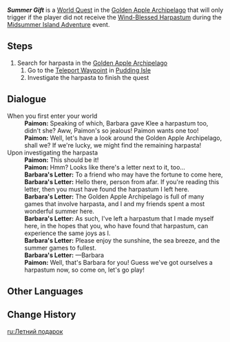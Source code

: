 {{Quest Infobox
|id            = 79008
|image         = Event Quest Summer Gift.png
|caption       = Harpasta and a note left by [[Barbara]]
|type          = World
|event_name    = Midsummer Island Adventure
|requirement   = Reach [[Adventure Rank]] 21
|startLocation = [[Pudding Isle/1.6|Pudding Isle]], [[Golden Apple Archipelago/1.6|Golden Apple Archipelago]]
|rewards       = Wind-Blessed Harpastum*1
|characters    = Barbara;Paimon;Traveler
|area          = Golden Apple Archipelago
|subarea       = Pudding Isle
}}
'''''Summer Gift''''' is a [[World Quest]] in the [[Golden Apple Archipelago/1.6|Golden Apple Archipelago]] that will only trigger if the player did not receive the [[Wind-Blessed Harpastum]] during the [[Midsummer Island Adventure]] event.

==Steps==
# Search for harpasta in the [[Golden Apple Archipelago/1.6|Golden Apple Archipelago]]
## Go to the [[Teleport Waypoint]] in [[Pudding Isle/1.6|Pudding Isle]]
## Investigate the harpasta to finish the quest

==Dialogue==
{{Quest Description|A mysterious, joyous gift lies somewhere, waiting to be discovered...}}
{{Dialogue Start}}
; When you first enter your world
:'''Paimon:''' Speaking of which, Barbara gave Klee a harpastum too, didn't she? Aww, Paimon's so jealous! Paimon wants one too!
:'''Paimon:''' Well, let's have a look around the Golden Apple Archipelago, shall we? If we're lucky, we might find the remaining harpasta!
; Upon investigating the harpasta
:'''Paimon:''' This should be it!
:'''Paimon:''' Hmm? Looks like there's a letter next to it, too...
:'''Barbara's Letter:''' To a friend who may have the fortune to come here,
:'''Barbara's Letter:''' Hello there, person from afar. If you're reading this letter, then you must have found the harpastum I left here.
:'''Barbara's Letter:''' The Golden Apple Archipelago is full of many games that involve harpasta, and I and my friends spent a most wonderful summer here.
:'''Barbara's Letter:''' As such, I've left a harpastum that I made myself here, in the hopes that you, who have found that harpastum, can experience the same joys as I.
:'''Barbara's Letter:''' Please enjoy the sunshine, the sea breeze, and the summer games to fullest.
:'''Barbara's Letter:''' &mdash;Barbara
:'''Paimon:''' Well, that's Barbara for you! Guess we've got ourselves a harpastum now, so come on, let's go play!
{{Dialogue End}}

==Other Languages==
{{Other Languages
|en      = Summer Gift
|zhs     = 夏日赠礼
|zhs_rm  = Xiàrì Zènglǐ
|zht     = 夏日贈禮
|zht_rm  = Xiàrì Zènglǐ
|zh_tl   = Summertime Gift
|ja      = 夏のギフト
|ja_rm   = Natsu no Gifuto
|ja_tl   = Summer Gift
|ko      = 여름날의 선물
|ko_rm   = Yeoreumnal-ui Seonmul
|ko_tl   = Summerday's Gift
|es      = Obsequio estival
|es_tl   = Summer Gift
|fr      = Cadeau d'été
|fr_tl   = Summer Gift
|ru      = Летний подарок
|ru_tl   = Summer Gift
|th      = ของขวัญแห่งฤดูร้อน
|th_rm   = 
|th_tl   = 
|vi      = Quà Tặng Mùa Hè
|vi_tl   = 
|de      = Die Gabe des Sommers
|de_tl   = The Gift of Summer
|id      = Hadiah Musim Panas
|id_tl   = Summer Gift
|pt      = Presente de Verão
|pt_tl   = 
}}

==Change History==
{{Change History|1.6}}

[[ru:Летний подарок]]